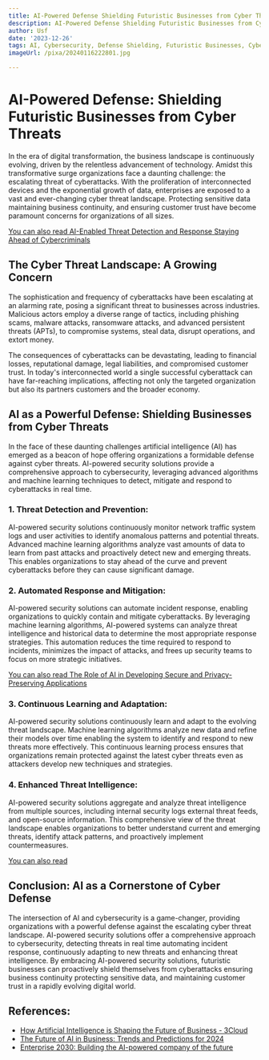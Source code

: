 ```yaml
---
title: AI-Powered Defense Shielding Futuristic Businesses from Cyber Threats
description: AI-Powered Defense Shielding Futuristic Businesses from Cyber Threats
author: Usf
date: '2023-12-26'
tags: AI, Cybersecurity, Defense Shielding, Futuristic Businesses, Cyber Threats
imageUrl: /pixa/20240116222801.jpg

---
```

# AI-Powered Defense: Shielding Futuristic Businesses from Cyber Threats

In the  era  of digital transformation, the business landscape is continuously  evolving, driven by the relentless advancement  of technology. Amidst this transformative surge organizations face a  daunting challenge: the escalating threat of cyberattacks. With the proliferation of interconnected devices and the exponential growth of data,  enterprises are exposed to a vast and ever-changing  cyber threat landscape. Protecting sensitive data maintaining business  continuity, and ensuring customer trust have become paramount concerns for organizations of all sizes.

[You can also read AI-Enabled  Threat Detection  and Response Staying Ahead of Cybercriminals](AI-Enabled%20Threat%20Detection%20and%20Response%20Staying%20Ahead%20of%20Cybercriminals)


## The Cyber Threat Landscape: A Growing Concern

The sophistication and frequency of cyberattacks have been escalating at an alarming rate, posing  a significant threat to businesses across industries. Malicious actors employ a  diverse range of tactics, including phishing  scams, malware attacks, ransomware attacks, and advanced persistent threats (APTs), to compromise systems, steal data,  disrupt operations, and  extort money.

The consequences of cyberattacks  can be devastating, leading  to financial losses, reputational damage, legal liabilities, and compromised customer trust. In today's interconnected world a single successful cyberattack can have far-reaching implications, affecting  not only the targeted organization but also its partners customers and the broader economy.

## AI as  a Powerful Defense: Shielding  Businesses from Cyber Threats

In the  face of these daunting challenges artificial intelligence (AI) has  emerged as  a  beacon of hope offering organizations a formidable defense against cyber threats.  AI-powered security solutions provide  a comprehensive approach to cybersecurity, leveraging advanced algorithms and machine learning techniques to detect, mitigate and respond to cyberattacks in real time.

### 1. Threat Detection and  Prevention:

AI-powered security solutions continuously monitor network traffic system logs and user activities to  identify anomalous patterns  and potential threats. Advanced machine learning algorithms analyze vast amounts of data to learn  from past attacks and proactively detect new and emerging threats. This  enables organizations to stay ahead of the curve  and prevent cyberattacks before they can cause significant damage.

### 2. Automated Response and Mitigation:

AI-powered security  solutions can automate incident response, enabling organizations to quickly contain and  mitigate cyberattacks.  By leveraging machine learning algorithms, AI-powered systems can analyze threat intelligence and historical data to determine the most appropriate response strategies. This automation reduces the time required to respond to incidents, minimizes the impact of attacks, and  frees up security  teams to focus on  more strategic initiatives.

[You can also read The  Role  of AI in Developing  Secure and  Privacy-Preserving Applications](The%20Role%20of%20AI%20in%20Developing%20Secure%20and%20Privacy-Preserving%20Applications)


###  3. Continuous  Learning and Adaptation:

AI-powered security solutions continuously learn and adapt to the evolving threat landscape. Machine learning  algorithms analyze new data and refine their models over time enabling  the system to identify and respond to new  threats  more  effectively. This continuous learning process ensures that  organizations remain protected against the latest cyber threats even as attackers develop new techniques and strategies.

### 4. Enhanced Threat Intelligence:

AI-powered security solutions aggregate and analyze threat intelligence from multiple sources, including internal security logs external threat feeds, and  open-source information. This comprehensive view  of the threat landscape enables organizations to better understand current  and emerging threats, identify  attack patterns, and proactively implement countermeasures.

[You can also read ]()


## Conclusion: AI as a Cornerstone of  Cyber  Defense

The intersection of AI and cybersecurity is a game-changer, providing organizations with a powerful defense against the escalating  cyber threat landscape. AI-powered security solutions offer a comprehensive approach to cybersecurity, detecting threats in real time automating incident  response, continuously  adapting to new threats and enhancing threat intelligence. By embracing AI-powered security solutions, futuristic businesses can proactively shield themselves from cyberattacks ensuring business continuity protecting sensitive data, and maintaining customer trust in a rapidly evolving digital world.

## References:
- [How Artificial Intelligence is Shaping the Future of Business - 3Cloud](https://3cloudsolutions.com/resources/how-artificial-intelligence-is-shaping-the-future-of-business/)
- [The Future of AI in Business: Trends and Predictions for 2024](https://www.linkedin.com/pulse/future-ai-business-trends-predictions-2024-gloriousinsight-digital-dcspf)
- [Enterprise 2030: Building the AI-powered company of the future](https://www.youtube.com/watch?v=T4g3Wd9BV_k)

